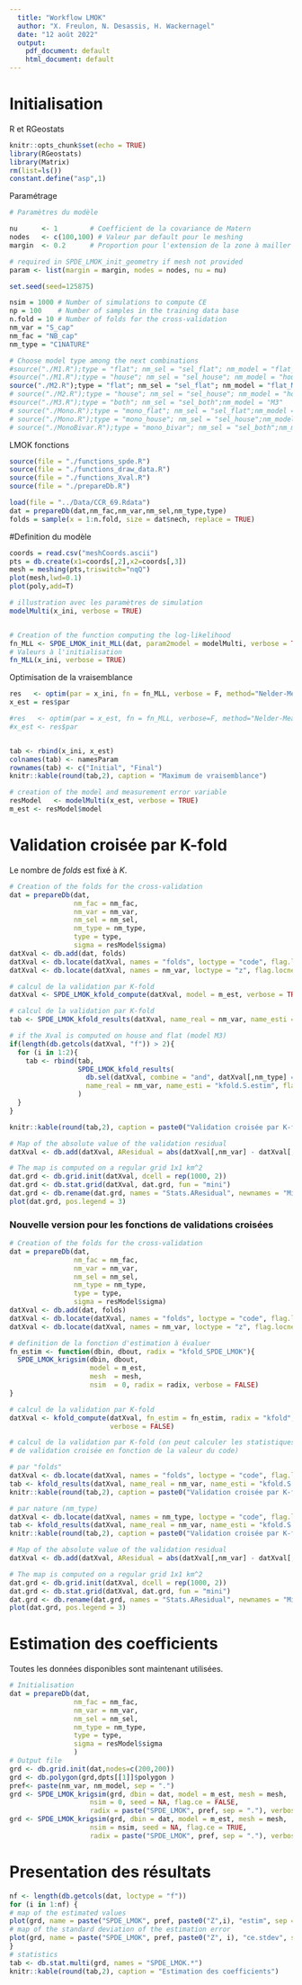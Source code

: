 ```yaml
---
  title: "Workflow LMOK"
  author: "X. Freulon, N. Desassis, H. Wackernagel"
  date: "12 août 2022"
  output:
    pdf_document: default
    html_document: default
---
```


# Initialisation

R et RGeostats

```r
knitr::opts_chunk$set(echo = TRUE)
library(RGeostats)
library(Matrix)
rm(list=ls())
constant.define("asp",1)

```

Paramétrage 


```r
# Paramètres du modèle

nu      <- 1        # Coefficient de la covariance de Matern
nodes   <- c(100,100) # Valeur par default pour le meshing
margin  <- 0.2      # Proportion pour l'extension de la zone à mailler

# required in SPDE_LMOK_init_geometry if mesh not provided
param <- list(margin = margin, nodes = nodes, nu = nu)
```


```r
set.seed(seed=125875)

nsim = 1000 # Number of simulations to compute CE
np = 100    # Number of samples in the training data base
n.fold = 10 # Number of folds for the cross-validation
nm_var = "S_cap"
nm_fac = "NB_cap"
nm_type = "C1NATURE"

# Choose model type among the next combinations
#source("./M1.R");type = "flat"; nm_sel = "sel_flat"; nm_model = "flat_M1"
#source("./M1.R");type = "house"; nm_sel = "sel_house"; nm_model = "house_M1"
source("./M2.R");type = "flat"; nm_sel = "sel_flat"; nm_model = "flat_M2"
# source("./M2.R");type = "house"; nm_sel = "sel_house"; nm_model = "house_M2"
#source("./M3.R");type = "both"; nm_sel = "sel_both";nm_model = "M3"
# source("./Mono.R");type = "mono_flat"; nm_sel = "sel_flat";nm_model = "flat_Mono"
# source("./Mono.R");type = "mono_house"; nm_sel = "sel_house";nm_model = "house_Mono"
# source("./MonoBivar.R");type = "mono_bivar"; nm_sel = "sel_both";nm_model = "MonoBivar"
```

LMOK fonctions

```r
source(file = "./functions_spde.R")
source(file = "./functions_draw_data.R")
source(file = "./functions_Xval.R")
source(file = "./prepareDb.R")
```

```r
load(file = "../Data/CCR_69.Rdata")
dat = prepareDb(dat,nm_fac,nm_var,nm_sel,nm_type,type)
folds = sample(x = 1:n.fold, size = dat$nech, replace = TRUE)
```

#Definition du modèle


```r
coords = read.csv("meshCoords.ascii")
pts = db.create(x1=coords[,2],x2=coords[,3])
mesh = meshing(pts,triswitch="nqQ")
plot(mesh,lwd=0.1)
plot(poly,add=T)
```


```r
# illustration avec les paramètres de simulation
modelMulti(x_ini, verbose = TRUE)


# Creation of the function computing the log-likelihood
fn_MLL <- SPDE_LMOK_init_MLL(dat, param2model = modelMulti, verbose = TRUE,mesh=mesh)
# Valeurs à l'initialisation
fn_MLL(x_ini, verbose = TRUE)
```

Optimisation de la vraisemblance


```r
res   <- optim(par = x_ini, fn = fn_MLL, verbose = F, method="Nelder-Mead", control = cont)
x_est = res$par
```

```r
#res   <- optim(par = x_est, fn = fn_MLL, verbose=F, method="Nelder-Mead", control = cont)
#x_est <- res$par


tab <- rbind(x_ini, x_est)
colnames(tab) <- namesParam
rownames(tab) <- c("Initial", "Final")
knitr::kable(round(tab,2), caption = "Maximum de vraisemblance")

# creation of the model and measurement error variable
resModel   <- modelMulti(x_est, verbose = TRUE)
m_est <- resModel$model

```

# Validation croisée par K-fold

Le nombre de *folds* est fixé à $K$.

```r
# Creation of the folds for the cross-validation
dat = prepareDb(dat, 
                nm_fac = nm_fac,
                nm_var = nm_var, 
                nm_sel = nm_sel,
                nm_type = nm_type,
                type = type,
                sigma = resModel$sigma)
datXval <- db.add(dat, folds)
datXval <- db.locate(datXval, names = "folds", loctype = "code", flag.locnew = TRUE)
datXval <- db.locate(datXval, names = nm_var, loctype = "z", flag.locnew = TRUE)

# calcul de la validation par K-fold
datXval <- SPDE_LMOK_kfold_compute(datXval, model = m_est, verbose = TRUE, radix = "kfold", mesh = mesh)

# calcul de la validation par K-fold
tab <- SPDE_LMOK_kfold_results(datXval, name_real = nm_var, name_esti = "kfold.S.estim", flag.fig = TRUE, stats = c("number", "min", "max", "mean", "MAE", "RMSE"))

# if the Xval is computed on house and flat (model M3)
if(length(db.getcols(datXval, "f")) > 2){
  for (i in 1:2){
    tab <- rbind(tab,
                 SPDE_LMOK_kfold_results(
                   db.sel(datXval, combine = "and", datXval[,nm_type] == i),
                   name_real = nm_var, name_esti = "kfold.S.estim", flag.fig = TRUE, stats = c("number", "min", "max", "mean", "MAE", "RMSE"))
                 )
  }
}

knitr::kable(round(tab,2), caption = paste0("Validation croisée par K-fold (K=", n.fold,")"))

# Map of the absolute value of the validation residual
datXval <- db.add(datXval, AResidual = abs(datXval[,nm_var] - datXval[,"kfold.S.estim"]))

# The map is computed on a regular grid 1x1 km^2
dat.grd <- db.grid.init(datXval, dcell = rep(1000, 2))
dat.grd <- db.stat.grid(datXval, dat.grd, fun = "mini")
dat.grd <- db.rename(dat.grd, names = "Stats.AResidual", newnames = "Minimum of residual")
plot(dat.grd, pos.legend = 3)
```

### Nouvelle version pour les fonctions de validations croisées

```r
# Creation of the folds for the cross-validation
dat = prepareDb(dat, 
                nm_fac = nm_fac,
                nm_var = nm_var, 
                nm_sel = nm_sel,
                nm_type = nm_type,
                type = type,
                sigma = resModel$sigma)
datXval <- db.add(dat, folds)
datXval <- db.locate(datXval, names = "folds", loctype = "code", flag.locnew = TRUE)
datXval <- db.locate(datXval, names = nm_var, loctype = "z", flag.locnew = TRUE)

# definition de la fonction d'estimation à évaluer
fn_estim <- function(dbin, dbout, radix = "kfold_SPDE_LMOK"){
  SPDE_LMOK_krigsim(dbin, dbout,
                    model = m_est,
                    mesh  = mesh,
                    nsim  = 0, radix = radix, verbose = FALSE)
}

# calcul de la validation par K-fold
datXval <- kfold_compute(datXval, fn_estim = fn_estim, radix = "kfold", 
                         verbose = FALSE)

# calcul de la validation par K-fold (on peut calculer les statistiques de l'erreur
# de validation croisée en fonction de la valeur du code)

# par "folds" 
datXval <- db.locate(datXval, names = "folds", loctype = "code", flag.locnew = TRUE)
tab <- kfold_results(datXval, name_real = nm_var, name_esti = "kfold.S.estim", flag.fig = TRUE, stats = c("number", "min", "max", "mean", "MAE", "RMSE"))
knitr::kable(round(tab,2), caption = paste0("Validation croisée par K-fold (K=", n.fold,")"))

# par nature (nm_type)
datXval <- db.locate(datXval, names = nm_type, loctype = "code", flag.locnew = TRUE)
tab <- kfold_results(datXval, name_real = nm_var, name_esti = "kfold.S.estim", flag.fig = TRUE, stats = c("number", "min", "max", "mean", "MAE", "RMSE"))
knitr::kable(round(tab,2), caption = paste0("Validation croisée par K-fold (K=", n.fold,")"))

# Map of the absolute value of the validation residual
datXval <- db.add(datXval, AResidual = abs(datXval[,nm_var] - datXval[,"kfold.S.estim"]))

# The map is computed on a regular grid 1x1 km^2
dat.grd <- db.grid.init(datXval, dcell = rep(1000, 2))
dat.grd <- db.stat.grid(datXval, dat.grd, fun = "mini")
dat.grd <- db.rename(dat.grd, names = "Stats.AResidual", newnames = "Minimum of residual")
plot(dat.grd, pos.legend = 3)
```

# Estimation des coefficients

Toutes les données disponibles sont maintenant utilisées.

```r
# Initialisation
dat = prepareDb(dat, 
                nm_fac = nm_fac,
                nm_var = nm_var, 
                nm_sel = nm_sel,
                nm_type = nm_type,
                type = type,
                sigma = resModel$sigma
                )
# Output file
grd <- db.grid.init(dat,nodes=c(200,200))
grd <- db.polygon(grd,dpts[[1]]$polygon )
pref<- paste(nm_var, nm_model, sep = ".")
grd <- SPDE_LMOK_krigsim(grd, dbin = dat, model = m_est, mesh = mesh,
                    nsim = 0, seed = NA, flag.ce = FALSE,
                    radix = paste("SPDE_LMOK", pref, sep = "."), verbose = TRUE)
grd <- SPDE_LMOK_krigsim(grd, dbin = dat, model = m_est, mesh = mesh,
                    nsim = nsim, seed = NA, flag.ce = TRUE,
                    radix = paste("SPDE_LMOK", pref, sep = "."), verbose = TRUE)
```


# Presentation des résultats

```r
nf <- length(db.getcols(dat, loctype = "f"))
for (i in 1:nf) {
# map of the estimated values
plot(grd, name = paste("SPDE_LMOK", pref, paste0("Z",i), "estim", sep = "."), pos.legend = 8)
# map of the standard deviation of the estimation error
plot(grd, name = paste("SPDE_LMOK", pref, paste0("Z", i), "ce.stdev", sep = "."), pos.legend = 8)
}
# statistics
tab <- db.stat.multi(grd, names = "SPDE_LMOK.*")
knitr::kable(round(tab,2), caption = "Estimation des coefficients")
```